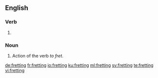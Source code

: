 ==English==

===Verb===
{{head|en|present participle}}

# {{present participle of|fret|lang=en}}

===Noun===
{{en-noun}}

# Action of the verb ''to fret''.

[[de:fretting]]
[[fr:fretting]]
[[io:fretting]]
[[ku:fretting]]
[[ml:fretting]]
[[sv:fretting]]
[[te:fretting]]
[[vi:fretting]]